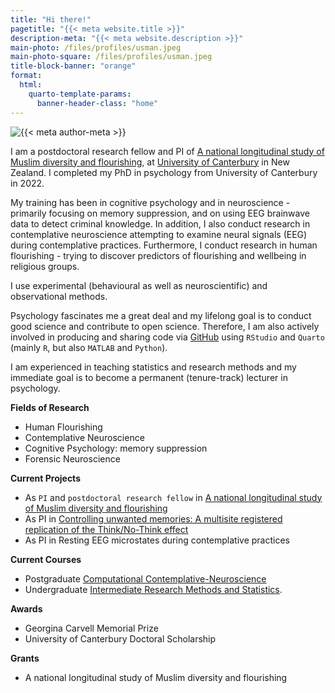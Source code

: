 ```yaml
---
title: "Hi there!"
pagetitle: "{{< meta website.title >}}"
description-meta: "{{< meta website.description >}}"
main-photo: /files/profiles/usman.jpeg
main-photo-square: /files/profiles/usman.jpeg
title-block-banner: "orange"
format:
  html:
    quarto-template-params:
      banner-header-class: "home"
---
```


::: {.grid}

::: {.g-col-12 .g-col-sm-4}

```{=html}
<div class="grid" style="--bs-columns: 5; row-gap: 0;">
  <div class="g-col-1 g-col-sm-0"></div>
  <div class="g-col-3 g-col-sm-5">
    <picture>
      <source media="(max-width: 576px)" srcset="{{< meta main-photo-square >}}">
      <source media="(min-width: 576px)" srcset="{{< meta main-photo >}}">
      <img class="img-fluid" src="{{< meta main-photo >}}" alt="{{< meta author-meta >}}">
    </picture>
  </div>
  <div class="g-col-1 g-col-sm-0"></div>
</div>
```

:::

::: {.g-col-12 .g-col-sm-8}

I am a postdoctoral research fellow and PI of [A national longitudinal study of Muslim diversity and flourishing](https://usman-afzali.github.io/nzavs-flourishing/), at [University of Canterbury](https://www.canterbury.ac.nz) in New Zealand. I completed my PhD in psychology from University of Canterbury in 2022.

My training has been in cognitive psychology and in neuroscience - primarily focusing on memory suppression, and on using EEG brainwave data to detect criminal knowledge. In addition, I also conduct research in contemplative neuroscience attempting to examine neural signals (EEG) during contemplative practices. Furthermore, I conduct research in human flourishing - trying to discover predictors of flourishing and wellbeing in religious groups.

I use experimental (behavioural as well as neuroscientific) and observational methods.

Psychology fascinates me a great deal and my lifelong goal is to conduct good science and contribute to open science. Therefore, I am also actively involved in producing and sharing code via [GitHub](https://github.com/usman-afzali) using `RStudio` and `Quarto` (mainly `R`, but also `MATLAB` and `Python`).

I am experienced in teaching statistics and research methods and my immediate goal is to become a permanent (tenure-track) lecturer in psychology.

**Fields of Research**

-   Human Flourishing
-   Contemplative Neuroscience
-   Cognitive Psychology: memory suppression
-   Forensic Neuroscience

**Current Projects**

-   As `PI` and `postdoctoral research fellow` in [A national longitudinal study of Muslim diversity and flourishing](https://usman-afzali.github.io/nzavs-flourishing/)
-   As PI in [Controlling unwanted memories: A multisite registered replication of the Think/No-Think effect](https://osf.io/nru4x/?view_only=bc189174a1cf4ca8b1dc83cf7967cd9e)
-   As PI in Resting EEG microstates during contemplative practices

**Current Courses**

-   Postgraduate [Computational Contemplative-Neuroscience](https://www.canterbury.ac.nz/courseinfo/GetCourseDetails.aspx?course=PSYC480&occurrence=23S1(C)&year=2023)
-   Undergraduate [Intermediate Research Methods and Statistics](https://www.canterbury.ac.nz/courseinfo/GetCourseDetails.aspx?course=PSYC344&occurrence=22S2(C)&year=2022). 


**Awards**

-   Georgina Carvell Memorial Prize
-   University of Canterbury Doctoral Scholarship

**Grants**

-   A national longitudinal study of Muslim diversity and flourishing

:::

:::
